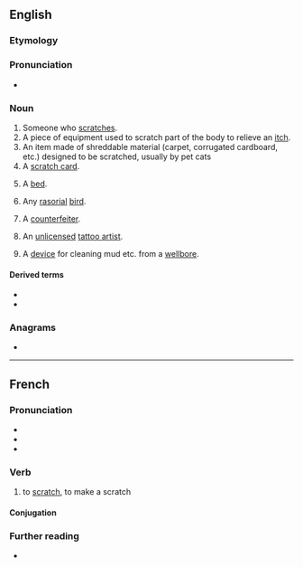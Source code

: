 {{also|Scratcher}}
==English==

===Etymology===
{{suffix|en|scratch|er}}

===Pronunciation===
* {{audio|en|En-au-scratcher.ogg|Audio (AU)}}

===Noun===
{{en-noun}}

# Someone who [[scratch]]es.
# A piece of equipment used to scratch part of the body to relieve an [[itch]].
# An item made of shreddable material (carpet, corrugated cardboard, etc.) designed to be scratched, usually by pet cats
# A [[scratch card]].
# {{lb|en|slang}} A [[bed]].
# {{lb|en|zoology}} Any [[rasorial]] [[bird]].
# {{lb|en|slang}} A [[counterfeiter]].
# {{lb|en|slang|derogatory}} An [[unlicensed]] [[tattoo artist]].
# A [[device]] for cleaning mud etc. from a [[wellbore]].

====Derived terms====
* {{l|en|back scratcher}}
* {{l|en|head scratcher}}

===Anagrams===
* {{anagrams|en|a=accehrrst|rescratch}}

----

==French==

===Pronunciation===
* {{fr-IPA}}
* {{audio|fr|LL-Q150 (fra)-Lyokoï-scratcher.wav|Audio}}
* {{audio|fr|LL-Q150 (fra)-DenisdeShawi-scratcher.wav|Audio (CAN)}}

===Verb===
{{fr-verb}}

# {{lb|fr|Quebec|colloquial}} to [[scratch]], to make a scratch
#: {{syn|fr|égratigner}}

====Conjugation====
{{fr-conj-auto}}

===Further reading===
* {{R:TLFi}}